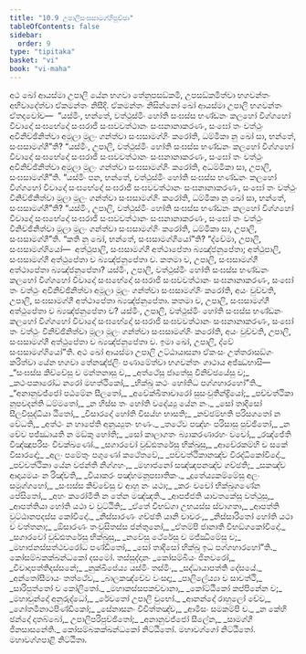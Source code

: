 ```yaml
---
title: "10.9 උපාලිසංඝසාමග්ගීපුච්ඡා"
tableOfContents: false
sidebar:
  order: 9
type: "tipitaka"
basket: "vi"
book: "vi-maha"
---
```



<DynamicBreadcrumb />

<Division number="476" book="vi-maha">

<Paragraph number="2021" book="vi-maha">
අථ ඛෝ ආයස්මා උපාලි යේන භගවා තේනුපසඞ්කමි, උපසඞ්කමිත්වා භගවන්තං අභිවාදේත්වා ඒකමන්තං නිසීදි. ඒකමන්තං නිසින්නෝ ඛෝ ආයස්මා උපාලි භගවන්තං ඒතදවෝච—  “යස්මිං, භන්තේ, වත්ථුස්මිං හෝති සංඝස්ස භණ්ඩනං කලහෝ විග්ගහෝ විවාදෝ සංඝභේදෝ සංඝරාජි සංඝවවත්ථානං සංඝනානාකරණං, සංඝෝ තං වත්ථුං අවිනිච්ඡිනිත්වා අමූලා මූලං ගන්ත්වා සංඝසාමග්ගිං කරෝති, ධම්මිකා නු ඛෝ සා, භන්තේ, සංඝසාමග්ගී”ති? “යස්මිං, උපාලි, වත්ථුස්මිං හෝති සංඝස්ස භණ්ඩනං කලහෝ විග්ගහෝ විවාදෝ සංඝභේදෝ සංඝරාජි සංඝවවත්ථානං සංඝනානාකරණං, සංඝෝ තං වත්ථුං අවිනිච්ඡිනිත්වා අමූලා මූලං ගන්ත්වා සංඝසාමග්ගිං කරෝති, අධම්මිකා සා, උපාලි, සංඝසාමග්ගී”ති.
</Paragraph>

<Paragraph number="2022" book="vi-maha">
“යස්මිං පන, භන්තේ, වත්ථුස්මිං හෝති සංඝස්ස භණ්ඩනං කලහෝ විග්ගහෝ විවාදෝ සංඝභේදෝ සංඝරාජි සංඝවවත්ථානං සංඝනානාකරණං, සංඝෝ තං වත්ථුං විනිච්ඡිනිත්වා මූලා මූලං ගන්ත්වා සංඝසාමග්ගිං කරෝති, ධම්මිකා නු ඛෝ සා, භන්තේ, සංඝසාමග්ගී”ති? “යස්මිං, උපාලි, වත්ථුස්මිං හෝති සංඝස්ස භණ්ඩනං කලහෝ විග්ගහෝ විවාදෝ සංඝභේදෝ සංඝරාජි සංඝවවත්ථානං සංඝනානාකරණං, සංඝෝ තං වත්ථුං විනිච්ඡිනිත්වා මූලා මූලං ගන්ත්වා සංඝසාමග්ගිං කරෝති, ධම්මිකා සා, උපාලි, සංඝසාමග්ගී”ති.
</Paragraph>

<Paragraph number="2023" book="vi-maha">
“කති නු ඛෝ, භන්තේ, සංඝසාමග්ගියෝ”ති? “ද්වේමා, උපාලි, සංඝසාමග්ගියෝ—  අත්ථුපාලි, සංඝසාමග්ගී අත්ථාපේතා බ්‍යඤ්ජනුපේතා; අත්ථුපාලි, සංඝසාමග්ගී අත්ථුපේතා ච බ්‍යඤ්ජනුපේතා ච. කතමා ච, උපාලි, සංඝසාමග්ගී අත්ථාපේතා බ්‍යඤ්ජනුපේතා? යස්මිං, උපාලි, වත්ථුස්මිං හෝති සංඝස්ස භණ්ඩනං කලහෝ විග්ගහෝ විවාදෝ සංඝභේදෝ සංඝරාජි සංඝවවත්ථානං සංඝනානාකරණං, සංඝෝ තං වත්ථුං අවිනිච්ඡිනිත්වා අමූලා මූලං ගන්ත්වා සංඝසාමග්ගිං කරෝති, අයං වුච්චති, උපාලි, සංඝසාමග්ගී අත්ථාපේතා බ්‍යඤ්ජනුපේතා. කතමා ච, උපාලි, සංඝසාමග්ගී අත්ථුපේතා ච බ්‍යඤ්ජනුපේතා ච? යස්මිං, උපාලි, වත්ථුස්මිං හෝති සංඝස්ස භණ්ඩනං කලහෝ විග්ගහෝ විවාදෝ සංඝභේදෝ සංඝරාජි සංඝවවත්ථානං සංඝනානාකරණං, සංඝෝ තං වත්ථුං විනිච්ඡිනිත්වා මූලා මූලං ගන්ත්වා සංඝසාමග්ගිං කරෝති, අයං වුච්චති, උපාලි, සංඝසාමග්ගී අත්ථුපේතා ච බ්‍යඤ්ජනුපේතා ච. ඉමා ඛෝ, උපාලි, ද්වේ සංඝසාමග්ගියෝ”ති.
</Paragraph>

</Division>
<Division number="477" book="vi-maha">

<Paragraph number="2024" book="vi-maha">
අථ ඛෝ ආයස්මා උපාලි උට්ඨායාසනා ඒකංසං උත්තරාසඞ්ගං කරිත්වා යේන භගවා තේනඤ්ජලිං පණාමේත්වා භගවන්තං ගාථාය අජ්ඣභාසි—
</Paragraph>

<Paragraph number="2025" type="verses" book="vi-maha">
_“සංඝස්ස කිච්චේසු ච මන්තනාසු ච,_  
_අත්ථේසු ජාතේසු විනිච්ඡයේසු ච;_  
_කථංපකාරෝධ නරෝ මහත්ථිකෝ,_  
_භික්ඛු කථං හෝතිධ පග්ගහාරහෝ”ති._  

</Paragraph>

<Paragraph number="2026" type="verses" book="vi-maha">
_“අනානුවජ්ජෝ පඨමේන සීලතෝ,_  
_අවේක්ඛිතාචාරෝ සුසංවුතින්ද්‍රියෝ;_  
_පච්චත්ථිකා නූපවදන්ති ධම්මතෝ,_  
_න හිස්ස තං හෝති වදේය්‍යු යේන නං._  

</Paragraph>

<Paragraph number="2027" type="verses" book="vi-maha">
_සෝ තාදිසෝ සීලවිසුද්ධියා ඨිතෝ,_  
_විසාරදෝ හෝති විසය්හ භාසති;_  
_නච්ඡම්භති පරිසගතෝ න වේධති,_  
_අත්ථං න හාපේති අනුය්‍යුතං භණං._  

</Paragraph>

<Paragraph number="2028" type="verses" book="vi-maha">
_තථේව පඤ්හං පරිසාසු පුච්ඡිතෝ,_  
_න චේව පජ්ඣායති න මඞ්කු හෝති;_  
_සෝ කාලාගතං බ්‍යාකරණාරහං වචෝ,_  
_රඤ්ජේති විඤ්ඤූපරිසං විචක්ඛණෝ._  

</Paragraph>

<Paragraph number="2029" type="verses" book="vi-maha">
_සගාරවෝ වුඩ්ඪතරේසු භික්ඛුසු,_  
_ආචේරකම්හි ච සකේ විසාරදෝ;_  
_අලං පමේතුං පගුණෝ කථේතවේ,_  
_පච්චත්ථිකානඤ්ච විරද්ධිකෝවිදෝ._  

</Paragraph>

<Paragraph number="2030" type="verses" book="vi-maha">
_පච්චත්ථිකා යේන වජන්ති නිග්ගහං,_  
_මහාජනෝ සඤ්ඤපනඤ්ච ගච්ඡති;_  
_සකඤ්ච ආදායමයං න රිඤ්චති,_  
_වියාකරං පඤ්හමනූපඝාතිකං._  

</Paragraph>

<Paragraph number="2031" type="verses" book="vi-maha">
_දූතේය්‍යකම්මේසු අලං සමුග්ගහෝ,_  
_සංඝස්ස කිච්චේසු ච ආහු නං යථා;_  
_කරං වචෝ භික්ඛුගණේන පේසිතෝ,_  
_අහං කරෝමීති න තේන මඤ්ඤති._  

</Paragraph>

<Paragraph number="2032" type="verses" book="vi-maha">
_ආපජ්ජති යාවතකේසු වත්ථුසු,_  
_ආපත්තියා හෝති යථා ච වුට්ඨිති;_  
_ඒතේ විභඞ්ගා උභයස්ස ස්වාගතා,_  
_ආපත්ති වුට්ඨානපදස්ස කෝවිදෝ._  

</Paragraph>

<Paragraph number="2033" type="verses" book="vi-maha">
_නිස්සාරණං ගච්ඡති යානි චාචරං,_  
_නිස්සාරිතෝ හෝති යථා ච වත්තනා;_  
_ඕසාරණං තංවුසිතස්ස ජන්තුනෝ,_  
_ඒතම්පි ජානාති විභඞ්ගකෝවිදෝ._  

</Paragraph>

<Paragraph number="2034" type="verses" book="vi-maha">
_සගාරවෝ වුඩ්ඪතරේසු භික්ඛුසු,_  
_නවේසු ථේරේසු ච මජ්ඣිමේසු ච;_  
_මහාජනස්සත්ථචරෝධ පණ්ඩිතෝ,_  
_සෝ තාදිසෝ භික්ඛු ඉධ පග්ගහාරහෝ”ති._  


</Paragraph>
</Division>

<Paragraph number="2035" type="center" book="vi-maha">
කෝසම්බකක්ඛන්ධකෝ දසමෝ.



</Paragraph>

<Paragraph number="2036" type="center" book="vi-maha">
තස්සුද්දානං


</Paragraph>

<Paragraph number="2037" type="verses" book="vi-maha">
_කෝසම්බියං ජිනවරෝ,_  
_විවාදාපත්තිදස්සනේ;_  
_නුක්ඛිපේය්‍ය යස්මිං තස්මිං,_  
_සද්ධායාපත්ති දේසයේ._  

</Paragraph>

<Paragraph number="2038" type="verses" book="vi-maha">
_අන්තෝසීමායං තත්ථේව,_  
_බාලකඤ්චේව වංසදා;_  
_පාලිලේය්‍යා ච සාවත්ථි,_  
_සාරිපුත්තෝ ච කෝලිතෝ._  

</Paragraph>

<Paragraph number="2039" type="verses" book="vi-maha">
_මහාකස්සපකච්චානා,_  
_කෝට්ඨිකෝ කප්පිනේන ච;_  
_මහාචුන්දෝ අනුරුද්ධෝ,_  
_රේවතෝ උපාලි චුභෝ._  

</Paragraph>

<Paragraph number="2040" type="verses" book="vi-maha">
_ආනන්දෝ රාහුලෝ චේව,_  
_ගෝතමීනාථපිණ්ඩිකෝ;_  
_සේනාසනං විවිත්තඤ්ච,_  
_ආමිසං සමකම්පි ච._  

</Paragraph>

<Paragraph number="2041" type="verses" book="vi-maha">
_න කේහි ඡන්දෝ දාතබ්බෝ,_  
උපාලිපරිපුච්ඡිතෝ;_  
_අනානුවජ්ජෝ සීලේන,_  
_සාමග්ගී ජිනසාසනේති._  


</Paragraph>

<Paragraph number="2042" type="center" book="vi-maha">
කෝසම්බකක්ඛන්ධකෝ නිට්ඨිතෝ.



</Paragraph>

<Paragraph number="2043" type="center" book="vi-maha">
මහාවග්ගෝ නිට්ඨිතෝ.



</Paragraph>

<Paragraph number="2044" type="center" book="vi-maha">
මහාවග්ගපාළි නිට්ඨිතා.
</Paragraph>